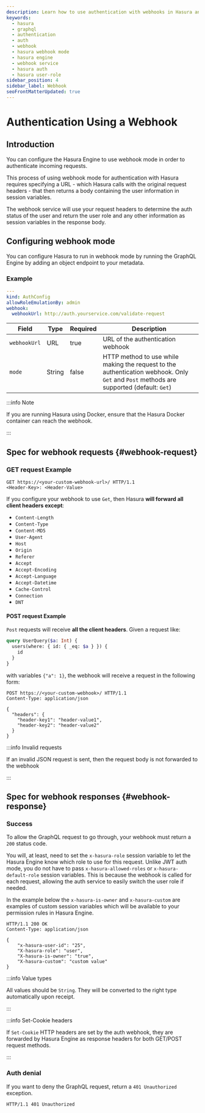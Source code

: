```yaml
---
description: Learn how to use authentication with webhooks in Hasura and configure the Hasura Engine to authorize incoming requests.
keywords:
  - hasura
  - graphql
  - authentication
  - auth
  - webhook
  - hasura webhook mode
  - hasura engine
  - webhook service
  - hasura auth
  - hasura user-role
sidebar_position: 4
sidebar_label: Webhook
seoFrontMatterUpdated: true
---
```



# Authentication Using a Webhook

## Introduction

You can configure the Hasura Engine to use webhook mode in order to authenticate incoming requests.

This process of using webhook mode for authentication with Hasura requires specifying a URL - which Hasura calls with
the original request headers - that then returns a body containing the user information in session variables.

<Thumbnail src="/img/auth/auth-webhook-overview-diagram.png" alt="Authentication using webhooks" width="1000px" />

The webhook service will use your request headers to determine the auth status of the user and return the user role and
any other information as session variables in the response body.

## Configuring webhook mode

You can configure Hasura to run in webhook mode by running the GraphQL Engine by adding an object endpoint to your
metadata.

### Example

```yaml
---
kind: AuthConfig
allowRoleEmulationBy: admin
webhook:
  webhookUrl: http://auth.yourservice.com/validate-request
```

| Field        | Type   | Required | Description                                                                                                                             |
|--------------|--------|----------|-----------------------------------------------------------------------------------------------------------------------------------------|
| `webhookUrl` | URL    | true     | URL of the authentication webhook                                                                                                       |
| `mode`       | String | false    | HTTP method to use while making the request to the authentication webhook. Only `Get` and `Post` methods are supported (default: `Get`) |



:::info Note

If you are running Hasura using Docker, ensure that the Hasura Docker container can reach the webhook.

:::

## Spec for webhook requests {#webhook-request}

### GET request Example

```http
GET https://<your-custom-webhook-url>/ HTTP/1.1
<Header-Key>: <Header-Value>
```

If you configure your webhook to use `Get`, then Hasura **will forward all client headers except**:

- `Content-Length`
- `Content-Type`
- `Content-MD5`
- `User-Agent`
- `Host`
- `Origin`
- `Referer`
- `Accept`
- `Accept-Encoding`
- `Accept-Language`
- `Accept-Datetime`
- `Cache-Control`
- `Connection`
- `DNT`

#### POST request Example

`Post` requests will receive **all the client headers**. Given a request like:

```graphql
query UserQuery($a: Int) {
  users(where: { id: { _eq: $a } }) {
    id
  }
}
```

with variables `{"a": 1}`, the webhook will receive a request in the following form:

```http
POST https://<your-custom-webhook>/ HTTP/1.1
Content-Type: application/json

{
  "headers": {
    "header-key1": "header-value1",
    "header-key2": "header-value2"
  }
}
```

:::info Invalid requests

If an invalid JSON request is sent, then the request body is not forwarded to the webhook

:::

## Spec for webhook responses {#webhook-response}

### Success

To allow the GraphQL request to go through, your webhook must return a `200` status code.

You will, at least, need to set the `x-hasura-role` session variable to let the Hasura Engine know which role to use for
this request. Unlike JWT auth mode, you do not have to pass `x-hasura-allowed-roles` or `x-hasura-default-role` session
variables. This is because the webhook is called for each request, allowing the auth service to easily switch the user
role if needed.

In the example below the `x-hasura-is-owner` and `x-hasura-custom` are examples of custom session variables which
will be available to your permission rules in Hasura Engine.

```http
HTTP/1.1 200 OK
Content-Type: application/json

{
    "x-hasura-user-id": "25",
    "X-hasura-role": "user",
    "X-hasura-is-owner": "true",
    "X-hasura-custom": "custom value"
}
```

:::info Value types

All values should be `String`. They will be converted to the right type automatically upon receipt.

:::

:::info Set-Cookie headers

If `Set-Cookie` HTTP headers are set by the auth webhook, they are forwarded by Hasura Engine as response headers for
both GET/POST request methods.

:::

### Auth denial

If you want to deny the GraphQL request, return a `401 Unauthorized` exception.

```http
HTTP/1.1 401 Unauthorized
```

[//]: # (## Auth webhook samples)

[//]: # ()
[//]: # (We have put together a)

[//]: # ([GitHub Node.js repo]&#40;https://github.com/hasura/graphql-engine/tree/master/community/boilerplates/auth-webhooks/nodejs-express&#41;)

[//]: # (that has some sample auth webhooks configured.)

[//]: # ()
[//]: # (You can deploy these samples using [glitch]&#40;https://glitch.com/&#41;:)

[//]: # ()
[//]: # ([<img src="https://raw.githubusercontent.com/hasura/sample-auth-webhook/master/assets/deploy-glitch.png" className="no-shadow" width="200" alt="deploy_auth_webhook_with_glitch" />]&#40;http://glitch.com/edit/#!/import/github/hasura/sample-auth-webhook&#41;)

[//]: # ()
[//]: # (Once deployed, you can use any of the following endpoints as your auth webhook in the GraphQL Engine:)

[//]: # ()
[//]: # (- `/simple/webhook`)

[//]: # (  &#40;[View source]&#40;https://github.com/hasura/graphql-engine/blob/master/community/boilerplates/auth-webhooks/nodejs-express/server.js&#41;&#41;)

[//]: # (- `/firebase/webhook`)

[//]: # (  &#40;[View source]&#40;https://github.com/hasura/graphql-engine/blob/master/community/boilerplates/auth-webhooks/nodejs-firebase/firebase/firebaseHandler.js&#41;&#41;)

[//]: # ()
[//]: # (:::info Firebase environment variables)

[//]: # ()
[//]: # (If you are using `Firebase`, you will need to set the associated environment variables.)

[//]: # ()
[//]: # (:::)
